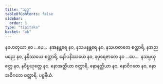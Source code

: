 ```yaml
---
title: "သုဒ္ဓ"
tableOfContents: false
sidebar:
  order: 1
type: "tipitaka"
basket: "ab"
---
```



<DynamicBreadcrumb />

<Division number="90">

<Paragraph number="748">
နဟေတုယာ နဝ …ပေ…  နအနန္တရေ နဝ, နသမနန္တရေ နဝ, နသဟဇာတေ စတ္တာရိ, နအညမညေ နဝ, နနိဿယေ စတ္တာရိ, နော်ပနိဿယေ နဝ, နပုရေဇာတေ နဝ …ပေ…  နသမ္ပယုတ္တေ နဝ, နဝိပ္ပယုတ္တေ နဝ, နောအတ္ထိယာ စတ္တာရိ, နောနတ္ထိယာ နဝ, နောဝိဂတေ နဝ, နောအဝိဂတေ စတ္တာရိ.

</Paragraph>
</Division>

<Paragraph number="749" type="center">
ပစ္စနီယံ.
</Paragraph>